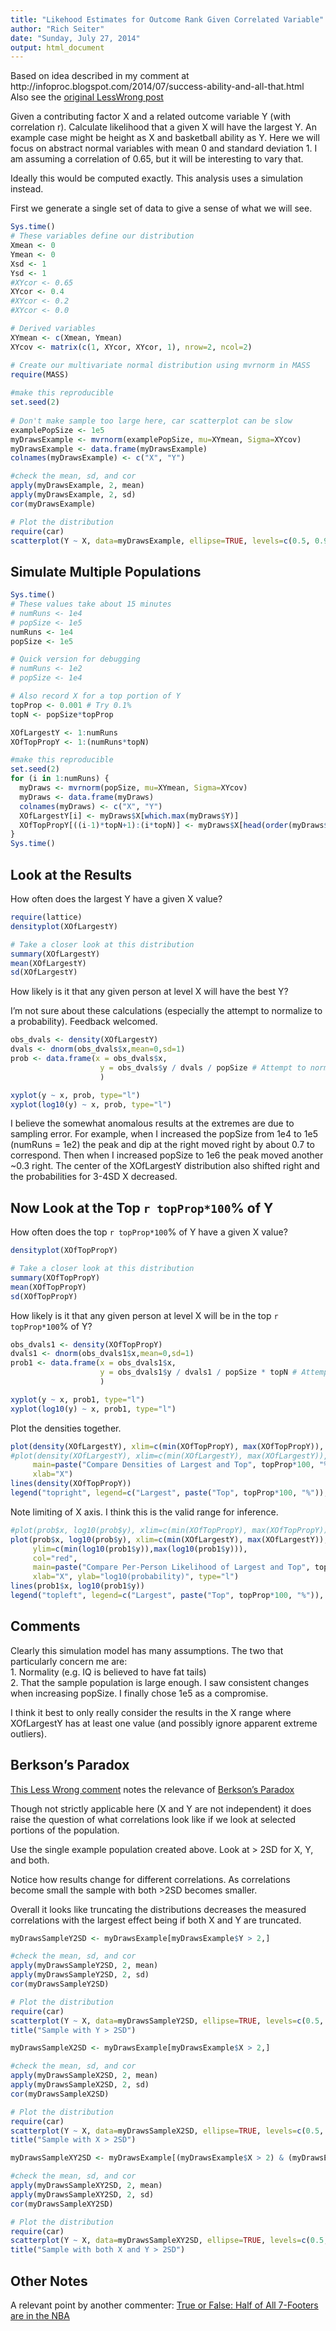 ```yaml
---
title: "Likehood Estimates for Outcome Rank Given Correlated Variable"
author: "Rich Seiter"
date: "Sunday, July 27, 2014"
output: html_document
---
```


Based on idea described in my comment at http://infoproc.blogspot.com/2014/07/success-ability-and-all-that.html  
Also see the [original LessWrong post](http://lesswrong.com/lw/km6/why_the_tails_come_apart/)

Given a contributing factor X and a related outcome variable Y (with correlation r).  Calculate likelihood that a given X will have the largest Y.  An example case might be height as X and basketball ability as Y.  Here we will focus on abstract normal variables with mean 0 and standard deviation 1.  I am assuming a correlation of 0.65, but it will be interesting to vary that.

Ideally this would be computed exactly.  This analysis uses a simulation instead.

First we generate a single set of data to give a sense of what we will see.

```r
Sys.time()
# These variables define our distribution
Xmean <- 0
Ymean <- 0
Xsd <- 1
Ysd <- 1
#XYcor <- 0.65
XYcor <- 0.4
#XYcor <- 0.2
#XYcor <- 0.0

# Derived variables
XYmean <- c(Xmean, Ymean)
XYcov <- matrix(c(1, XYcor, XYcor, 1), nrow=2, ncol=2)

# Create our multivariate normal distribution using mvrnorm in MASS
require(MASS)
 
#make this reproducible
set.seed(2)
 
# Don't make sample too large here, car scatterplot can be slow
examplePopSize <- 1e5
myDrawsExample <- mvrnorm(examplePopSize, mu=XYmean, Sigma=XYcov)
myDrawsExample <- data.frame(myDrawsExample)
colnames(myDrawsExample) <- c("X", "Y")

#check the mean, sd, and cor
apply(myDrawsExample, 2, mean)
apply(myDrawsExample, 2, sd)
cor(myDrawsExample)

# Plot the distribution
require(car)
scatterplot(Y ~ X, data=myDrawsExample, ellipse=TRUE, levels=c(0.5, 0.95, 0.99, 0.999, 0.9999))
```

Simulate Multiple Populations
-----------------------------

```r
Sys.time()
# These values take about 15 minutes
# numRuns <- 1e4
# popSize <- 1e5
numRuns <- 1e4
popSize <- 1e5

# Quick version for debugging
# numRuns <- 1e2
# popSize <- 1e4

# Also record X for a top portion of Y
topProp <- 0.001 # Try 0.1%
topN <- popSize*topProp

XOfLargestY <- 1:numRuns
XOfTopPropY <- 1:(numRuns*topN)

#make this reproducible
set.seed(2)
for (i in 1:numRuns) {
  myDraws <- mvrnorm(popSize, mu=XYmean, Sigma=XYcov)
  myDraws <- data.frame(myDraws)
  colnames(myDraws) <- c("X", "Y")
  XOfLargestY[i] <- myDraws$X[which.max(myDraws$Y)]
  XOfTopPropY[((i-1)*topN+1):(i*topN)] <- myDraws$X[head(order(myDraws$Y, decreasing=TRUE), n=topN)]
}
Sys.time()
```

Look at the Results
-------------------

How often does the largest Y have a given X value?

```r
require(lattice)
densityplot(XOfLargestY)

# Take a closer look at this distribution
summary(XOfLargestY)
mean(XOfLargestY)
sd(XOfLargestY)
```

How likely is it that any given person at level X will have the best Y?

I'm not sure about these calculations (especially the attempt to normalize to a probability).  Feedback welcomed.

```r
obs_dvals <- density(XOfLargestY)
dvals <- dnorm(obs_dvals$x,mean=0,sd=1)
prob <- data.frame(x = obs_dvals$x,
                    y = obs_dvals$y / dvals / popSize # Attempt to normalize this to prob.
                    )

xyplot(y ~ x, prob, type="l")
xyplot(log10(y) ~ x, prob, type="l")
```

I believe the somewhat anomalous results at the extremes are due to sampling error.  For example, when I increased the popSize from 1e4 to 1e5 (numRuns = 1e2) the peak and dip at the right moved right by about 0.7 to correspond.  Then when I increased popSize to 1e6 the peak moved another ~0.3 right.  The center of the XOfLargestY distribution also shifted right and the probabilities for 3-4SD X decreased.

Now Look at the Top `r topProp*100`% of Y
-----------------------------------------

How often does the top `r topProp*100`% of Y have a given X value?

```r
densityplot(XOfTopPropY)

# Take a closer look at this distribution
summary(XOfTopPropY)
mean(XOfTopPropY)
sd(XOfTopPropY)
```

How likely is it that any given person at level X will be in the top `r topProp*100`% of Y?

```r
obs_dvals1 <- density(XOfTopPropY)
dvals1 <- dnorm(obs_dvals1$x,mean=0,sd=1)
prob1 <- data.frame(x = obs_dvals1$x,
                    y = obs_dvals1$y / dvals1 / popSize * topN # Attempt to normalize this to prob.
                    )

xyplot(y ~ x, prob1, type="l")
xyplot(log10(y) ~ x, prob1, type="l")
```

Plot the densities together.

```r
plot(density(XOfLargestY), xlim=c(min(XOfTopPropY), max(XOfTopPropY)), col="red",
#plot(density(XOfLargestY), xlim=c(min(XOfLargestY), max(XOfLargestY)), col="red",
     main=paste("Compare Densities of Largest and Top", topProp*100, "% of Y"),
     xlab="X")
lines(density(XOfTopPropY))
legend("topright", legend=c("Largest", paste("Top", topProp*100, "%")), lty=1, col=c("red", "black"))
```

Note limiting of X axis.  I think this is the valid range for inference.

```r
#plot(prob$x, log10(prob$y), xlim=c(min(XOfTopPropY), max(XOfTopPropY)),
plot(prob$x, log10(prob$y), xlim=c(min(XOfLargestY), max(XOfLargestY)),
     ylim=c(min(log10(prob1$y)),max(log10(prob1$y))),
     col="red",
     main=paste("Compare Per-Person Likelihood of Largest and Top", topProp*100, "% of Y"),
     xlab="X", ylab="log10(probability)", type="l")
lines(prob1$x, log10(prob1$y))
legend("topleft", legend=c("Largest", paste("Top", topProp*100, "%")), lty=1, col=c("red", "black"))
```

Comments
--------

Clearly this simulation model has many assumptions.  The two that particularly concern me are:  
1. Normality (e.g. IQ is believed to have fat tails)  
2. That the sample population is large enough.  I saw consistent changes when increasing popSize.  I finally chose 1e5 as a compromise.

I think it best to only really consider the results in the X range where XOfLargestY has at least one value (and possibly ignore apparent extreme outliers).


Berkson's Paradox
-----------------

[This Less Wrong comment](http://lesswrong.com/lw/km6/why_the_tails_come_apart/b5r2) notes the relevance of [Berkson's Paradox](http://en.wikipedia.org/wiki/Berkson's_paradox)

Though not strictly applicable here (X and Y are not independent) it does raise the question of what correlations look like if we look at selected portions of the population.

Use the single example population created above.  Look at > 2SD for X, Y, and both.

Notice how results change for different correlations.  As correlations become small the sample with both >2SD becomes smaller.

Overall it looks like truncating the distributions decreases the measured correlations with the largest effect being if both X and Y are truncated.

```r
myDrawsSampleY2SD <- myDrawsExample[myDrawsExample$Y > 2,]

#check the mean, sd, and cor
apply(myDrawsSampleY2SD, 2, mean)
apply(myDrawsSampleY2SD, 2, sd)
cor(myDrawsSampleY2SD)

# Plot the distribution
require(car)
scatterplot(Y ~ X, data=myDrawsSampleY2SD, ellipse=TRUE, levels=c(0.5, 0.95))
title("Sample with Y > 2SD")
```

```r
myDrawsSampleX2SD <- myDrawsExample[myDrawsExample$X > 2,]

#check the mean, sd, and cor
apply(myDrawsSampleX2SD, 2, mean)
apply(myDrawsSampleX2SD, 2, sd)
cor(myDrawsSampleX2SD)

# Plot the distribution
require(car)
scatterplot(Y ~ X, data=myDrawsSampleX2SD, ellipse=TRUE, levels=c(0.5, 0.95))
title("Sample with X > 2SD")
```

```r
myDrawsSampleXY2SD <- myDrawsExample[(myDrawsExample$X > 2) & (myDrawsExample$Y > 2),]

#check the mean, sd, and cor
apply(myDrawsSampleXY2SD, 2, mean)
apply(myDrawsSampleXY2SD, 2, sd)
cor(myDrawsSampleXY2SD)

# Plot the distribution
require(car)
scatterplot(Y ~ X, data=myDrawsSampleXY2SD, ellipse=TRUE, levels=c(0.5, 0.95))
title("Sample with both X and Y > 2SD")
```


Other Notes
-----------

A relevant point by another commenter: [True or False: Half of All 7-Footers are in the NBA](http://www.truthaboutit.net/2012/05/true-or-false-half-of-all-7-footers-are-in-the-nba.html)
